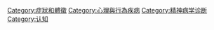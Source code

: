 [[Category:症狀和體徵|Category:症狀和體徵]]
[[Category:心理與行為疾病|Category:心理與行為疾病]]
[[Category:精神病学诊断|Category:精神病学诊断]]
[[Category:认知|Category:认知]]